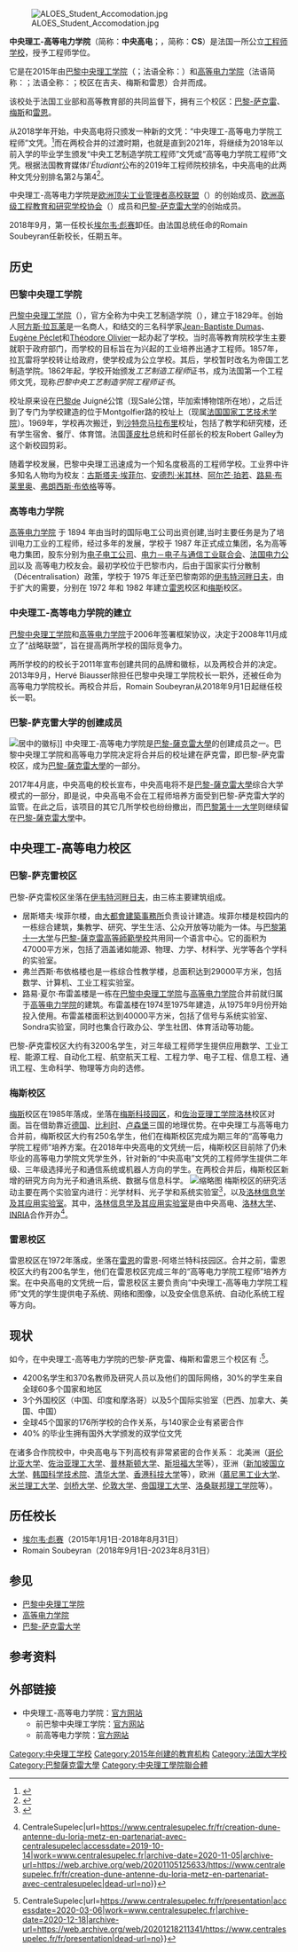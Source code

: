 [[File:ALOES_Student_Accomodation.jpg|thumb]]

<div style="float: right; clear: right; margin-left: 0em; margin-right: 0em">
{{Infobox university
|校名=中央理工-高等电力学院
|外文名=CentraleSupélec
|校徽=File:Logo CentraleSupélec.png
|建校=2015年
|校长=[[Romain_Soubeyran|Romain Soubeyran]]
|所在=[[伊韦特河畔日夫|伊韦特河畔日夫]]
|国家={{FR}}
|网站=centralesupelec.fr
}}</div>
'''中央理工-高等电力学院'''（简称：'''中央高电'''；{{lang-fr|'''CentraleSupélec'''}}，简称：'''CS'''）是法国一所公立[[法国工程师学校列表|工程师学校]]，授予工程师学位。

它是在2015年由[[巴黎中央理工学院|巴黎中央理工学院]]（{{lang-fr|École centrale Paris}}；法语全称：{{lang|fr|École centrale des arts et manufactures}}）和[[高等电力学院|高等电力学院]]（法语简称：{{lang|fr|Supélec}}；法语全称：{{lang|fr|École supérieure d'électricité}}；校区在吉夫、梅斯和雷恩）合并而成。

该校处于法国工业部和高等教育部的共同监督下，拥有三个校区：[[伊韦特河畔日夫|巴黎-萨克雷]]、[[梅斯|梅斯]]和[[雷恩|雷恩]]。

从2018学年开始，中央高电将只颁发一种新的文凭：“中央理工-高等电力学院工程师”文凭。<ref name="lesechos-0202988177257">{{Cite web|title=Fusion Centrale-Supélec : « Nous allons rivaliser avec les plus grandes universités mondiales »|url=http://www.lesechos.fr/05/09/2013/lesechos.fr/0202988177257_fusion-centrale-supelec----nous-allons-rivaliser-avec-les-plus-grandes-universites-mondiales-.htm|publisher=lesechos.fr|accessdate=2015-07-03|archive-date=2016-03-03|archive-url=https://web.archive.org/web/20160303205950/http://www.lesechos.fr/05/09/2013/lesechos.fr/0202988177257_fusion-centrale-supelec----nous-allons-rivaliser-avec-les-plus-grandes-universites-mondiales-.htm|dead-url=no}}</ref>而在两校合并的过渡时期，也就是直到2021年，将继续为2018年以前入学的毕业学生颁发“中央工艺制造学院工程师”文凭或“高等电力学院工程师”文凭。根据法国教育媒体''l'Étudiant''公布的2019年工程师院校排名，中央高电的此两种文凭分别排名第2与第4<ref>{{Cite web|title=Classement général des écoles d'ingénieurs 2019 - L'Etudiant|url=https://www.letudiant.fr/palmares/liste-profils/palmares-des-ecoles-d-ingenieurs/palmares-general-des-ecoles-d-ingenieurs/home.html#indicateurs=900635,900636,900637,900644&criterias|accessdate=2019-10-14|work=www.letudiant.fr|archive-date=2021-02-02|archive-url=https://web.archive.org/web/20210202163154/https://www.letudiant.fr/palmares/liste-profils/palmares-des-ecoles-d-ingenieurs/palmares-general-des-ecoles-d-ingenieurs/home.html#indicateurs=900635,900636,900637,900644&criterias|dead-url=no}}</ref>。

中央理工-高等电力学院是[[欧洲顶尖工业管理者高校联盟|欧洲顶尖工业管理者高校联盟]]（{{lang|en|TIME}}）的创始成员、[[欧洲高级工程教育和研究学校协会|欧洲高级工程教育和研究学校协会]]（{{lang|en|CESAER}}）成员和[[巴黎-萨克雷大学|巴黎-萨克雷大学]]的创始成员。

2018年9月，第一任校长[[埃尔韦·彪赛|埃尔韦·彪赛]]卸任。由法国总统任命的Romain Soubeyran任新校长，任期五年。

== 历史 ==

=== 巴黎中央理工学院 ===
[[巴黎中央理工学院|巴黎中央理工学院]]（{{Lang-fr|École Centrale Paris}}），官方全称为中央工艺制造学院（{{Lang-fr|École centrale des arts et manufactures}}），建立于1829年。创始人[[阿方斯·拉瓦莱|阿方斯·拉瓦莱]]是一名商人，和结交的三名科学家[[Jean-Baptiste_Dumas|Jean-Baptiste Dumas]]、[[Eugène_Péclet|Eugène Péclet]]和[[Théodore_Olivier|Théodore Olivier]]一起办起了学校。当时高等教育院校学生主要就职于政府部门，而学校的目标旨在为兴起的工业培养出通才工程师。1857年，拉瓦雷将学校转让给政府，使学校成为公立学校。其后，学校暂时改名为帝国工艺制造学院。1862年起，学校开始颁发''工艺制造工程师''证书，成为法国第一个工程师文凭，现称''巴黎中央工艺制造学院工程师证书''。

校址原来设在[[巴黎|巴黎]]de Juigné公馆（现Salé公馆，毕加索博物馆所在地），之后迁到了专门为学校建造的位于Montgolfier路的校址上（现属[[法国国家工艺技术学院|法国国家工艺技术学院]]）。1969年，学校再次搬迁，到[[沙特奈马拉布里|沙特奈马拉布里]]校址，包括了教学和研究楼，还有学生宿舍、餐厅、体育馆。法国[[蓬皮杜|蓬皮杜]]总统和时任部长的校友Robert Galley为这个新校园剪彩。

随着学校发展，巴黎中央理工迅速成为一个知名度极高的工程师学校。工业界中许多知名人物均为校友：[[古斯塔夫·埃菲尔|古斯塔夫·埃菲尔]]、[[安德烈·米其林|安德烈·米其林]]、[[阿尔芒·珀若|阿尔芒·珀若]]、[[路易·布莱里奥|路易·布莱里奥]]、[[弗朗西斯·布依格|弗朗西斯·布依格]]等等。

=== 高等电力学院 ===
[[高等电力学院|高等电力学院]] 于 1894 年由当时的国际电工公司出资创建,当时主要任务是为了培训电力工业的工程师，经过多年的发展，学校于 1987 年正式成立集团，名为高等电力集团，股东分别为[[电子电工公司|电子电工公司]]、[[电力－电子与通信工业联合会|电力－电子与通信工业联合会]]、[[法国电力公司|法国电力公司]]以及 高等电力校友会。最初学校位于巴黎市内，后由于国家实行分散制（Décentralisation）政策，学校于 1975 年迁至巴黎南郊的[[伊韦特河畔日夫|伊韦特河畔日夫]]，由于扩大的需要，分别在 1972 年和 1982 年建立[[雷恩|雷恩]]校区和[[梅斯|梅斯]]校区。

=== 中央理工-高等电力学院的建立 ===
[[巴黎中央理工学院|巴黎中央理工学院]]和[[高等电力学院|高等电力学院]]于2006年签署框架协议，决定于2008年11月成立了“战略联盟”，旨在提高两所学校的国际竞争力。

两所学校的的校长于2011年宣布创建共同的品牌和徽标，以及两校合并的决定。 2013年9月，Hervé Biausser除担任巴黎中央理工学院校长一职外，还被任命为高等电力学院校长。两校合并后，Romain Soubeyran从2018年9月1日起继任校长一职。

=== 巴黎-萨克雷大学的创建成员 ===
[[File:Logo_Université_Paris-Saclay.svg|居中]]的徽标]]
中央理工-高等电力学院是[[巴黎-薩克雷大學|巴黎-薩克雷大學]]的创建成员之一。巴黎中央理工学院和高等电力学院决定将合并后的校址建在萨克雷，即巴黎-萨克雷校区，成为[[巴黎-薩克雷大學|巴黎-薩克雷大學]]的一部分。

2017年4月底，中央高电的校长宣布，中央高电将不是[[巴黎-薩克雷大學|巴黎-薩克雷大學]]综合大学模式的一部分，即是说，中央高电不会在工程师培养方面受到巴黎-萨克雷大学的监管。在此之后，该项目的其它几所学校也纷纷撤出，而[[巴黎第十一大学|巴黎第十一大学]]则继续留在[[巴黎-薩克雷大學|巴黎-薩克雷大學]]中。

== 中央理工-高等电力校区 ==
{{Location map+|France|caption=中央高电的三所校区|places=
{{Location map~|France|mark=purple pog.svg|label_size=80|lon_dir=E|lat_dir=N|lat_deg=48|lat_min=43|lat_sec=00|lon_deg=2|lon_min=10|lon_sec=00|position=left|label=[[伊韦特河畔日夫|伊韦特河畔日夫]]}}
{{Location map~|France|mark=purple pog.svg|label_size=80|lon_dir=E|lat_dir=N|lat_deg=49|lat_min=07|lat_sec=13|lon_deg=6|lon_min=10|lon_sec=40|position=right|label=[[梅斯|梅斯]]}}
{{Location map~|France|mark=purple pog.svg|label_size=80|lon_dir=W|lat_dir=N|lat_deg=48|lat_min=06|lat_sec=53|lon_deg=1|lon_min=40|lon_sec=46|position=bottom|label=[[雷恩|雷恩]]}}
}}
=== 巴黎-萨克雷校区 ===
巴黎-萨克雷校区坐落在[[伊韦特河畔日夫|伊韦特河畔日夫]]，由三栋主要建筑组成。

* 居斯塔夫·埃菲尔楼，由[[大都會建築事務所|大都會建築事務所]]负责设计建造。埃菲尔楼是校园内的一栋综合建筑，集教学、研究、学生生活、公众开放等功能为一体。与[[巴黎第十一大学|巴黎第十一大学]]与[[巴黎-薩克雷高等師範學校|巴黎-薩克雷高等師範學校]]共用同一个语言中心。它的面积为47000平方米，包括了涵盖诸如能源、物理、力学、材料学、光学等各个学科的实验室。
* 弗兰西斯·布依格楼也是一栋综合性教学楼，总面积达到29000平方米，包括数学、计算机、工业工程实验室。
* 路易·夏尔·布雷盖楼是一栋在[[巴黎中央理工学院|巴黎中央理工学院]]与[[高等电力学院|高等电力学院]]合并前就归属于[[高等电力学院|高等电力学院]]的建筑。布雷盖楼在1974至1975年建造，从1975年9月份开始投入使用。布雷盖楼面积达到40000平方米，包括了信号与系统实验室、Sondra实验室，同时也集合行政办公、学生社团、体育活动等功能。
<gallery widths="240" heights="160">

</gallery>巴黎-萨克雷校区大约有3200名学生，对三年级工程师学生提供应用数学、工业工程、能源工程、自动化工程、航空航天工程、工程力学、电子工程、信息工程、通讯工程、生命科学、物理等方向的选修。

=== 梅斯校区 ===
[[梅斯|梅斯]]校区在1985年落成，坐落在[[梅斯科技园区|梅斯科技园区]]，和[[佐治亚理工学院|佐治亚理工学院洛林]]校区对面。旨在借助靠近[[德国|德国]]、[[比利时|比利时]]、[[卢森堡|卢森堡]]三国的地理优势。在中央理工与高等电力合并前，梅斯校区大约有250名学生，他们在梅斯校区完成为期三年的“高等电力学院工程师”培养方案。在2018年中央高电的文凭统一后，梅斯校区目前除了仍未毕业的高等电力学院文凭学生外，针对新的“中央高电”文凭的工程师学生提供二年级、三年级选择光子和通信系统或机器人方向的学生。在两校合并后，梅斯校区新增的研究方向为光子和通讯系统、数据与信息科学。
[[File:ALOES_Student_Accomodation.jpg|缩略图]]
梅斯校区的研究活动主要在两个实验室内进行：光学材料、光子学和系统实验室<ref>{{Cite web|title=Laboratoire matériaux optiques, photonique et systèmes — Wicri Lorraine|url=https://lorexplor.istex.fr/wicri-lor.fr/index.php/Laboratoire_mat%C3%A9riaux_optiques,_photonique_et_syst%C3%A8mes|accessdate=2019-10-14|work=lorexplor.istex.fr|language=fr|archive-date=2020-11-05|archive-url=https://web.archive.org/web/20201105143031/https://lorexplor.istex.fr/wicri-lor.fr/index.php/Laboratoire_mat%C3%A9riaux_optiques%2C_photonique_et_syst%C3%A8mes|dead-url=no}}</ref>，以及[[洛林信息学及其应用实验室|洛林信息学及其应用实验室]]。其中，[[洛林信息学及其应用实验室|洛林信息学及其应用实验室]]是由中央高电、[[洛林大学|洛林大学]]、[[法国国家信息与自动化研究所|INRIA]]合作开办<ref>{{Cite web|title=Création d'une antenne du LORIA à Metz en partenariat avec CentraleSupélec {{!}} CentraleSupelec|url=https://www.centralesupelec.fr/fr/creation-dune-antenne-du-loria-metz-en-partenariat-avec-centralesupelec|accessdate=2019-10-14|work=www.centralesupelec.fr|archive-date=2020-11-05|archive-url=https://web.archive.org/web/20201105125633/https://www.centralesupelec.fr/fr/creation-dune-antenne-du-loria-metz-en-partenariat-avec-centralesupelec|dead-url=no}}</ref>。

=== 雷恩校区 ===
雷恩校区在1972年落成，坐落在[[雷恩|雷恩]]的雷恩-阿塔兰特科技园区。合并之前，雷恩校区大约有200名学生，他们在雷恩校区完成三年的“高等电力学院工程师”培养方案。在中央高电的文凭统一后，雷恩校区主要负责向“中央理工-高等电力学院工程师”文凭的学生提供电子系统、网络和图像，以及安全信息系统、自动化系统工程等方向。

== 现状 ==
如今，在中央理工-高等电力学院的巴黎-萨克雷、梅斯和雷恩三个校区有 :<ref>{{Cite web|title=Présentation de CentraleSupélec {{!}} CentraleSupelec|url=https://www.centralesupelec.fr/fr/presentation|accessdate=2020-03-06|work=www.centralesupelec.fr|archive-date=2020-12-18|archive-url=https://web.archive.org/web/20201218211341/https://www.centralesupelec.fr/fr/presentation|dead-url=no}}</ref>。
* 4200名学生和370名教师及研究人员以及他们的国际网络，30%的学生来自全球60多个国家和地区
* 3个外国校区（中国、印度和摩洛哥）以及5个国际实验室（巴西、加拿大、美国、中国）
* 全球45个国家的176所学校的合作关系，与140家企业有紧密合作
* 40% 的毕业生拥有国外大学颁发的双学位文凭

在诸多合作院校中，中央高电与下列高校有非常紧密的合作关系： 北美洲（[[哥伦比亚大学|哥伦比亚大学]]、[[佐治亚理工大学|佐治亚理工大学]]、[[普林斯顿大学|普林斯顿大学]]、[[斯坦福大学|斯坦福大学]]等），亚洲（[[新加坡国立大学|新加坡国立大学]]、[[韩国科学技术院|韩国科学技术院]]、[[清华大学|清华大学]]、[[香港科技大学|香港科技大学]]等），欧洲（[[慕尼黑工业大学|慕尼黑工业大学]]、[[米兰理工大学|米兰理工大学]]、[[剑桥大学|剑桥大学]]、[[伦敦大学|伦敦大学]]、[[帝国理工大学|帝国理工大学]]、[[洛桑联邦理工学院|洛桑联邦理工学院]]等）。

== 历任校长 ==
* [[埃尔韦·彪赛|埃尔韦·彪赛]]（2015年1月1日-2018年8月31日）
* Romain Soubeyran（2018年9月1日-2023年8月31日）

== 参见 ==
* [[巴黎中央理工学院|巴黎中央理工学院]]
* [[高等电力学院|高等电力学院]]
* [[巴黎-萨克雷大学|巴黎-萨克雷大学]]

== 参考资料 ==
{{reflist}}

== 外部链接 ==
* 中央理工-高等电力学院：[http://www.centralesupelec.fr/ 官方网站] {{Wayback|url=http://www.centralesupelec.fr/ |date=20210213222346 }}
** 前巴黎中央理工学院：[http://www.ecp.fr/ 官方网站]{{Wayback|url=http://www.ecp.fr/ |date=20120609005627 }}
** 前高等电力学院：[https://web.archive.org/web/20160614112324/http://www.supelec.fr/rennes 官方网站]

{{巴黎-萨克雷大学}}
{{法国大学校会议}}
{{欧洲顶尖工业管理者高校联盟}}
{{欧洲高级工程教育和研究学校协会}}
{{Authority control}}

[[Category:中央理工学校|Category:中央理工学校]]
[[Category:2015年创建的教育机构|Category:2015年创建的教育机构]]
[[Category:法国大学校|Category:法国大学校]]
[[Category:巴黎薩克雷大學|Category:巴黎薩克雷大學]]
[[Category:中央理工學院聯合體|Category:中央理工學院聯合體]]